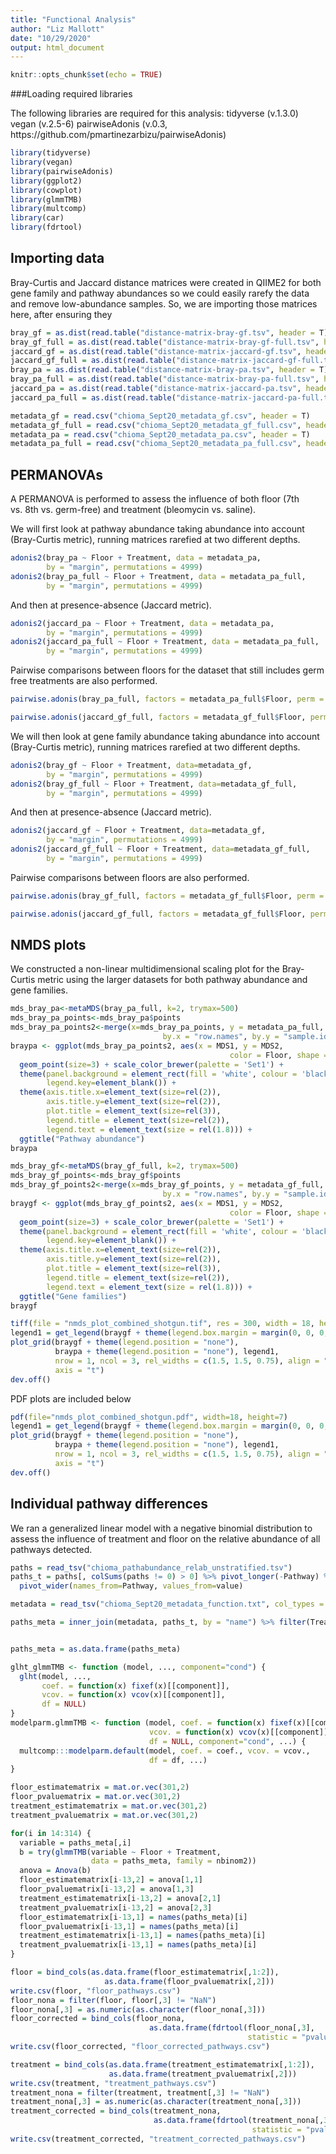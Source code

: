 ```yaml
---
title: "Functional Analysis"
author: "Liz Mallott"
date: "10/29/2020"
output: html_document
---
```


```r
knitr::opts_chunk$set(echo = TRUE)
```

###Loading required libraries

The following libraries are required for this analysis:
tidyverse (v.1.3.0)
vegan (v.2.5-6)
pairwiseAdonis (v.0.3, https://github.com/pmartinezarbizu/pairwiseAdonis)

```r
library(tidyverse)
library(vegan)
library(pairwiseAdonis)
library(ggplot2)
library(cowplot)
library(glmmTMB)
library(multcomp)
library(car)
library(fdrtool)
```

## Importing data

Bray-Curtis and Jaccard distance matrices were created in QIIME2 for both gene family and pathway abundances so we could easily rarefy the data and remove low-abundance samples. So, we are importing those matrices here, after ensuring they 

```r
bray_gf = as.dist(read.table("distance-matrix-bray-gf.tsv", header = T))
bray_gf_full = as.dist(read.table("distance-matrix-bray-gf-full.tsv", header = T))
jaccard_gf = as.dist(read.table("distance-matrix-jaccard-gf.tsv", header = T))
jaccard_gf_full = as.dist(read.table("distance-matrix-jaccard-gf-full.tsv", header = T))
bray_pa = as.dist(read.table("distance-matrix-bray-pa.tsv", header = T))
bray_pa_full = as.dist(read.table("distance-matrix-bray-pa-full.tsv", header = T))
jaccard_pa = as.dist(read.table("distance-matrix-jaccard-pa.tsv", header = T))
jaccard_pa_full = as.dist(read.table("distance-matrix-jaccard-pa-full.tsv", header = T))

metadata_gf = read.csv("chioma_Sept20_metadata_gf.csv", header = T)
metadata_gf_full = read.csv("chioma_Sept20_metadata_gf_full.csv", header = T)
metadata_pa = read.csv("chioma_Sept20_metadata_pa.csv", header = T)
metadata_pa_full = read.csv("chioma_Sept20_metadata_pa_full.csv", header = T)
```

## PERMANOVAs

A PERMANOVA is performed to assess the influence of both floor (7th vs. 8th vs. germ-free) and treatment (bleomycin vs. saline). 

We will first look at pathway abundance taking abundance into account (Bray-Curtis metric), running matrices rarefied at two different depths.

```r
adonis2(bray_pa ~ Floor + Treatment, data = metadata_pa, 
        by = "margin", permutations = 4999)
adonis2(bray_pa_full ~ Floor + Treatment, data = metadata_pa_full, 
        by = "margin", permutations = 4999)
```

And then at presence-absence (Jaccard metric).

```r
adonis2(jaccard_pa ~ Floor + Treatment, data = metadata_pa, 
        by = "margin", permutations = 4999)
adonis2(jaccard_pa_full ~ Floor + Treatment, data = metadata_pa_full, 
        by = "margin", permutations = 4999)
```

Pairwise comparisons between floors for the dataset that still includes germ free treatments are also performed.

```r
pairwise.adonis(bray_pa_full, factors = metadata_pa_full$Floor, perm = 4999, p.adjust.m = "holm")
```

```r
pairwise.adonis(jaccard_gf_full, factors = metadata_gf_full$Floor, perm = 4999, p.adjust.m = "holm")
```

We will then look at gene family abundance taking abundance into account (Bray-Curtis metric), running matrices rarefied at two different depths.

```r
adonis2(bray_gf ~ Floor + Treatment, data=metadata_gf, 
        by = "margin", permutations = 4999)
adonis2(bray_gf_full ~ Floor + Treatment, data=metadata_gf_full, 
        by = "margin", permutations = 4999)
```

And then at presence-absence (Jaccard metric).

```r
adonis2(jaccard_gf ~ Floor + Treatment, data=metadata_gf, 
        by = "margin", permutations = 4999)
adonis2(jaccard_gf_full ~ Floor + Treatment, data=metadata_gf_full, 
        by = "margin", permutations = 4999)
```

Pairwise comparisons between floors are also performed.

```r
pairwise.adonis(bray_gf_full, factors = metadata_gf_full$Floor, perm = 4999, p.adjust.m = "holm")
```

```r
pairwise.adonis(jaccard_gf_full, factors = metadata_gf_full$Floor, perm = 4999, p.adjust.m = "holm")
```


## NMDS plots

We constructed a non-linear multidimensional scaling plot for the Bray-Curtis metric using the larger datasets for both pathway abundance and gene families.

```r
mds_bray_pa<-metaMDS(bray_pa_full, k=2, trymax=500)
mds_bray_pa_points<-mds_bray_pa$points
mds_bray_pa_points2<-merge(x=mds_bray_pa_points, y = metadata_pa_full, 
                                  by.x = "row.names", by.y = "sample.id")
braypa <- ggplot(mds_bray_pa_points2, aes(x = MDS1, y = MDS2, 
                                                 color = Floor, shape = Treatment)) +
  geom_point(size=3) + scale_color_brewer(palette = 'Set1') +
  theme(panel.background = element_rect(fill = 'white', colour = 'black'), 
        legend.key=element_blank()) + 
  theme(axis.title.x=element_text(size=rel(2)), 
        axis.title.y=element_text(size=rel(2)),
        plot.title = element_text(size=rel(3)),
        legend.title = element_text(size=rel(2)),
        legend.text = element_text(size = rel(1.8))) + 
  ggtitle("Pathway abundance")
braypa

mds_bray_gf<-metaMDS(bray_gf_full, k=2, trymax=500)
mds_bray_gf_points<-mds_bray_gf$points
mds_bray_gf_points2<-merge(x=mds_bray_gf_points, y = metadata_gf_full, 
                                  by.x = "row.names", by.y = "sample.id")
braygf <- ggplot(mds_bray_gf_points2, aes(x = MDS1, y = MDS2, 
                                                 color = Floor, shape = Treatment)) +
  geom_point(size=3) + scale_color_brewer(palette = 'Set1') +
  theme(panel.background = element_rect(fill = 'white', colour = 'black'), 
        legend.key=element_blank()) + 
  theme(axis.title.x=element_text(size=rel(2)), 
        axis.title.y=element_text(size=rel(2)),
        plot.title = element_text(size=rel(3)),
        legend.title = element_text(size=rel(2)),
        legend.text = element_text(size = rel(1.8))) + 
  ggtitle("Gene families")
braygf

tiff(file = "nmds_plot_combined_shotgun.tif", res = 300, width = 18, height = 7, units="in")
legend1 = get_legend(braygf + theme(legend.box.margin = margin(0, 0, 0, 12)))
plot_grid(braygf + theme(legend.position = "none"), 
          braypa + theme(legend.position = "none"), legend1, 
          nrow = 1, ncol = 3, rel_widths = c(1.5, 1.5, 0.75), align = "h", 
          axis = "t")
dev.off()
```
PDF plots are included below
```r
pdf(file="nmds_plot_combined_shotgun.pdf", width=18, height=7)
legend1 = get_legend(braygf + theme(legend.box.margin = margin(0, 0, 0, 12)))
plot_grid(braygf + theme(legend.position = "none"), 
          braypa + theme(legend.position = "none"), legend1, 
          nrow = 1, ncol = 3, rel_widths = c(1.5, 1.5, 0.75), align = "h", 
          axis = "t")
dev.off()
```
## Individual pathway differences

We ran a generalized linear model with a negative binomial distribution to assess the influence of treatment and floor on the relative abundance of all pathways detected.

```r
paths = read_tsv("chioma_pathabundance_relab_unstratified.tsv")
paths_t = paths[, colSums(paths != 0) > 0] %>% pivot_longer(-Pathway) %>% 
  pivot_wider(names_from=Pathway, values_from=value)

metadata = read_tsv("chioma_Sept20_metadata_function.txt", col_types = "cccfffddfffcf")

paths_meta = inner_join(metadata, paths_t, by = "name") %>% filter(Treatment == "Saline" | Treatment == "Bleomycin") 


paths_meta = as.data.frame(paths_meta)

glht_glmmTMB <- function (model, ..., component="cond") {
  glht(model, ...,
       coef. = function(x) fixef(x)[[component]],
       vcov. = function(x) vcov(x)[[component]],
       df = NULL)
}
modelparm.glmmTMB <- function (model, coef. = function(x) fixef(x)[[component]],
                               vcov. = function(x) vcov(x)[[component]],
                               df = NULL, component="cond", ...) {
  multcomp:::modelparm.default(model, coef. = coef., vcov. = vcov.,
                               df = df, ...)
}

floor_estimatematrix = mat.or.vec(301,2)
floor_pvaluematrix = mat.or.vec(301,2)
treatment_estimatematrix = mat.or.vec(301,2)
treatment_pvaluematrix = mat.or.vec(301,2)

for(i in 14:314) {
  variable = paths_meta[,i]
  b = try(glmmTMB(variable ~ Floor + Treatment, 
                  data = paths_meta, family = nbinom2))
  anova = Anova(b)
  floor_estimatematrix[i-13,2] = anova[1,1]
  floor_pvaluematrix[i-13,2] = anova[1,3]
  treatment_estimatematrix[i-13,2] = anova[2,1]
  treatment_pvaluematrix[i-13,2] = anova[2,3]
  floor_estimatematrix[i-13,1] = names(paths_meta)[i]
  floor_pvaluematrix[i-13,1] = names(paths_meta)[i]
  treatment_estimatematrix[i-13,1] = names(paths_meta)[i]
  treatment_pvaluematrix[i-13,1] = names(paths_meta)[i]
}

floor = bind_cols(as.data.frame(floor_estimatematrix[,1:2]), 
                     as.data.frame(floor_pvaluematrix[,2]))
write.csv(floor, "floor_pathways.csv")
floor_nona = filter(floor, floor[,3] != "NaN") 
floor_nona[,3] = as.numeric(as.character(floor_nona[,3]))
floor_corrected = bind_cols(floor_nona, 
                               as.data.frame(fdrtool(floor_nona[,3], 
                                                     statistic = "pvalue", plot = F)))
write.csv(floor_corrected, "floor_corrected_pathways.csv")

treatment = bind_cols(as.data.frame(treatment_estimatematrix[,1:2]), 
                      as.data.frame(treatment_pvaluematrix[,2]))
write.csv(treatment, "treatment_pathways.csv")
treatment_nona = filter(treatment, treatment[,3] != "NaN") 
treatment_nona[,3] = as.numeric(as.character(treatment_nona[,3]))
treatment_corrected = bind_cols(treatment_nona, 
                                as.data.frame(fdrtool(treatment_nona[,3], 
                                                      statistic = "pvalue", plot = F)))
write.csv(treatment_corrected, "treatment_corrected_pathways.csv")

```
